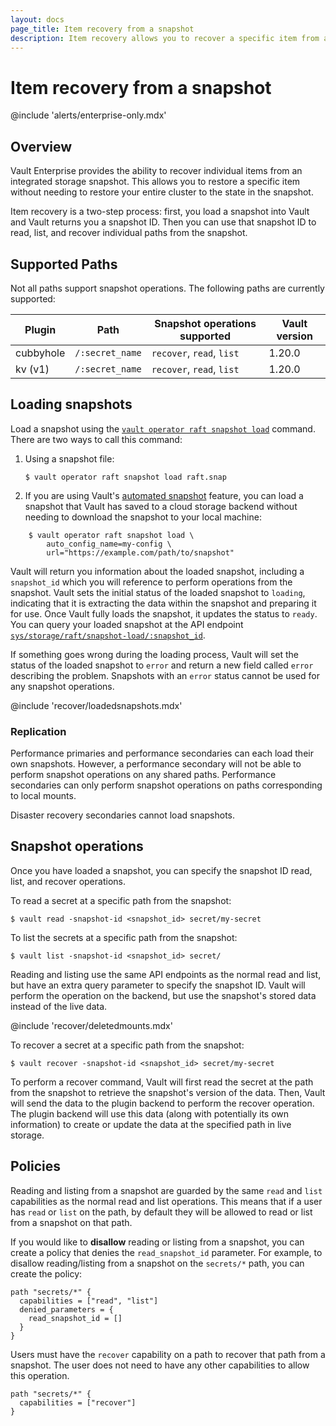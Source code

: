 ```yaml
---
layout: docs
page_title: Item recovery from a snapshot
description: Item recovery allows you to recover a specific item from a snapshot, rather than restoring the entire snapshot.
---
```


# Item recovery from a snapshot

@include 'alerts/enterprise-only.mdx'

## Overview

Vault Enterprise provides the ability to recover individual items from an integrated
storage snapshot. This allows you to restore a specific item without needing to
restore your entire cluster to the state in the snapshot.

Item recovery is a two-step process: first, you load a snapshot into Vault and
Vault returns you a snapshot ID. Then you can use that snapshot ID to read, list,
and recover individual paths from the snapshot.

## Supported Paths

Not all paths support snapshot operations. The following paths are currently supported:

| Plugin    | Path            | Snapshot operations supported | Vault version |
|-----------|-----------------|-------------------------------|---------------|
| cubbyhole | `/:secret_name` | `recover`, `read`, `list`     | 1.20.0        |
| kv (v1)   | `/:secret_name` | `recover`, `read`, `list`     | 1.20.0        |



## Loading snapshots

Load a snapshot using the [`vault operator raft snapshot load`](/vault/docs/commands/operator/raft#snapshot-load) command. There are two ways to call this command:
1. Using a snapshot file:

   ```shell
   $ vault operator raft snapshot load raft.snap
   ```
2. If you are using Vault's [automated snapshot](/vault/docs/enterprise/automated-integrated-storage-snapshots) feature, you can load a snapshot
that Vault has saved to a cloud storage backend without needing to download the
snapshot to your local machine:
```shell
    $ vault operator raft snapshot load \
        auto_config_name=my-config \
        url="https://example.com/path/to/snapshot"
```
Vault will return you information about the loaded snapshot, including a `snapshot_id`
which you will reference to perform operations from the snapshot. Vault sets the
initial status of the loaded snapshot to `loading`, indicating that it is extracting
the data within the snapshot and preparing it for use. Once Vault fully loads the
snapshot, it updates the status to `ready`. You can query your loaded snapshot at the API
endpoint [`sys/storage/raft/snapshot-load/:snapshot_id`](/vault/api-docs/system/storage/raftsnapshotload#read-loaded-snapshot).

If something goes wrong during the loading process, Vault will set the status of
the loaded snapshot to `error` and return a new field called `error` describing
the problem. Snapshots with an `error` status cannot be used for any snapshot operations.

@include 'recover/loadedsnapshots.mdx'

### Replication

Performance primaries and performance secondaries can each load their own snapshots.
However, a performance secondary will not be able to perform snapshot operations
on any shared paths. Performance secondaries can only perform snapshot operations
on paths corresponding to local mounts.

Disaster recovery secondaries cannot load snapshots.

## Snapshot operations

Once you have loaded a snapshot, you can specify the snapshot ID read, list, and
recover operations.

To read a secret at a specific path from the snapshot:
```shell
$ vault read -snapshot-id <snapshot_id> secret/my-secret
```

To list the secrets at a specific path from the snapshot:
```shell
$ vault list -snapshot-id <snapshot_id> secret/
```
Reading and listing use the same API endpoints as the normal read and list, but have
an extra query parameter to specify the snapshot ID. Vault will perform the operation
on the backend, but use the snapshot's stored data instead of the live data.

@include 'recover/deletedmounts.mdx'

To recover a secret at a specific path from the snapshot:
```shell
$ vault recover -snapshot-id <snapshot_id> secret/my-secret
```

To perform a recover command, Vault will first read the secret at the path from
the snapshot to retrieve the snapshot's version of the data. Then, Vault will send the
data to the plugin backend to perform the recover operation. The plugin backend
will use this data (along with potentially its own information) to create or update
the data at the specified path in live storage.

## Policies

Reading and listing from a snapshot are guarded by the same `read` and `list`
capabilities as the normal read and list operations. This means that if a user has
`read` or `list` on the path, by default they will be allowed to read or list from a
snapshot on that path.

If you would like to **disallow** reading or listing from a snapshot, you can
create a policy that denies the `read_snapshot_id` parameter. For example, to
disallow reading/listing from a snapshot on the `secrets/*` path, you can create
the policy:

```hcl
path "secrets/*" {
  capabilities = ["read", "list"]
  denied_parameters = {
    read_snapshot_id = []
  }
}
```

Users must have the `recover` capability on a path to recover that path from a
snapshot. The user does not need to have any other capabilities to allow
this operation.

```hcl
path "secrets/*" {
  capabilities = ["recover"]
}
```
